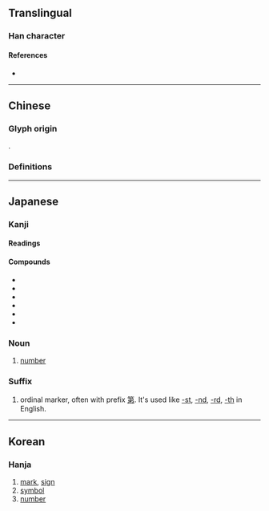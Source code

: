 {{also|號}}
{{character info/new}}
==Translingual==
{{stroke order|strokes=5}}
{{ja-forms|号|号|[[號]]}}

===Han character===
{{Han char|rn=30|rad=口|as=02|sn=5|four=|canj=RMVS|ids=⿱口丂}}

====References====
* {{Han ref|kx=0174.020|dkj=03256|dj=0385.070|hdz=10570.010|uh=53F7|ud=21495}}

----

==Chinese==

===Glyph origin===
{{Han etym}}
{{Han compound|ls=ic|口|丂}}.

===Definitions===
{{zh-see|號|sv}}

----

==Japanese==
{{ja-kanji forms|号|號}}
{{wp|lang=ja}}

===Kanji===
{{ja-kanji|grade=3|rs=口02|kyu=號}}

====Readings====
{{ja-readings
|goon=ごう
|kanon=こう
|kun=さけ-ぶ, よびな-
}}

====Compounds====
* {{ja-l|号外}}
* {{ja-l|号泣}}
* {{ja-l|号数}}
* {{ja-l|号令}}
* {{ja-l|番号}}
* {{ja-l|暗号}}

===Noun===
{{ja-noun|ごう}}

# [[number]]

===Suffix===
{{ja-pos|ごう|suffix|kyu=號}}

# ordinal marker, often with prefix [[第]]. It's used like [[-st]], [[-nd]], [[-rd]], [[-th]] in English.
#: {{ja-usex|（第）六号|（だい）-ろく ごう|(The) 6th}}

----

==Korean==

===Hanja===
{{ko-hanja|hangeul=호|rv=ho|mr=ho}}

# [[mark]], [[sign]]
# [[symbol]]
# [[number]]